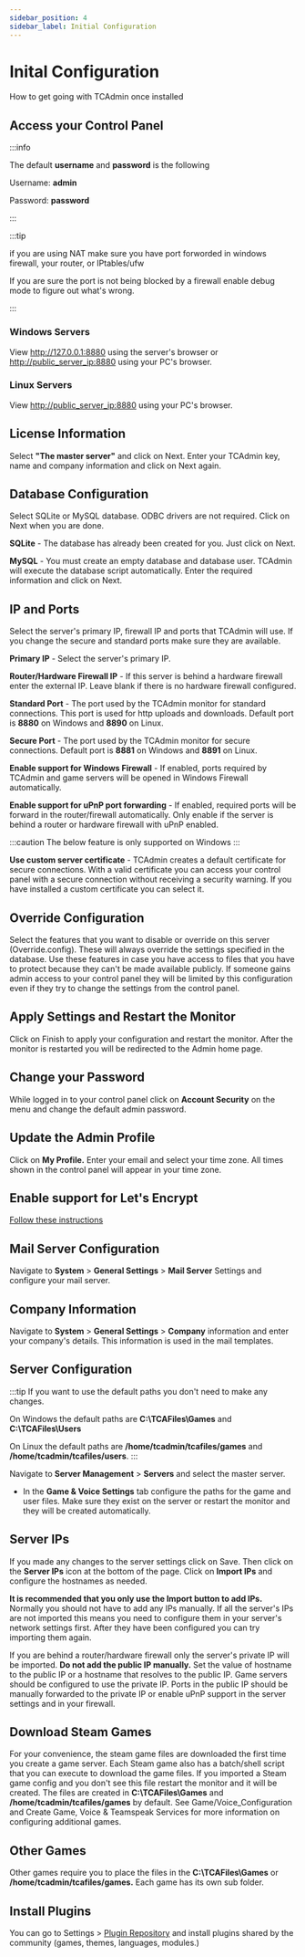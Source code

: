 ```yaml
---
sidebar_position: 4
sidebar_label: Initial Configuration
---
```


# Inital Configuration

How to get going with TCAdmin once installed

## Access your Control Panel

:::info

The default **username** and **password** is the following

Username: **admin**

Password: **password**

:::

:::tip

if you are using NAT make sure you have port forworded in windows firewall, your router, or IPtables/ufw

If you are sure the port is not being blocked by a firewall enable debug mode to figure out what's wrong.

:::

### Windows Servers

View http://127.0.0.1:8880 using the server's browser or [http://public_server_ip:8880](http://public_server_ip:8880) using your PC's browser.

### Linux Servers

View [http://public_server_ip:8880](http://public_server_ip:8880) using your PC's browser.

## License Information

Select **"The master server"** and click on Next. Enter your TCAdmin key, name and company information and click on Next again.

## Database Configuration

Select SQLite or MySQL database. ODBC drivers are not required. Click on Next when you are done.

**SQLite** - The database has already been created for you. Just click on Next.

**MySQL** - You must create an empty database and database user. TCAdmin will execute the database script automatically. Enter the required information and click on Next.

## IP and Ports

Select the server's primary IP, firewall IP and ports that TCAdmin will use. If you change the secure and standard ports make sure they are available.

**Primary IP** - Select the server's primary IP.

**Router/Hardware Firewall IP** - If this server is behind a hardware firewall enter the external IP. Leave blank if there is no hardware firewall configured.

**Standard Port** - The port used by the TCAdmin monitor for standard connections. This port is used for http uploads and downloads. Default port is **8880** on Windows and **8890** on Linux.

**Secure Port** - The port used by the TCAdmin monitor for secure connections. Default port is **8881** on Windows and **8891** on Linux.

**Enable support for Windows Firewall** - If enabled, ports required by TCAdmin and game servers will be opened in Windows Firewall automatically.

**Enable support for uPnP port forwarding** - If enabled, required ports will be forward in the router/firewall automatically. Only enable if the server is behind a router or hardware firewall with uPnP enabled.

:::caution
The below feature is only supported on Windows
:::

**Use custom server certificate** - TCAdmin creates a default certificate for secure connections. With a valid certificate you can access your control panel with a secure connection without receiving a security warning. If you have installed a custom certificate you can select it.

## Override Configuration

Select the features that you want to disable or override on this server (Override.config). These will always override the settings specified in the database. Use these features in case you have access to files that you have to protect because they can't be made available publicly. If someone gains admin access to your control panel they will be limited by this configuration even if they try to change the settings from the control panel.

## Apply Settings and Restart the Monitor

Click on Finish to apply your configuration and restart the monitor. After the monitor is restarted you will be redirected to the Admin home page.

## Change your Password

While logged in to your control panel click on **Account Security** on the menu and change the default admin password.

## Update the Admin Profile

Click on **My Profile.** Enter your email and select your time zone. All times shown in the control panel will appear in your time zone.

## Enable support for Let's Encrypt

[Follow these instructions](/using-tcadmin/server-management/lets-encrypt/#configure-lets-encrypt)

## Mail Server Configuration

Navigate to **System** > **General Settings** > **Mail Server** Settings and configure your mail server.

## Company Information

Navigate to **System** > **General Settings** > **Company** information and enter your company's details. This information is used in the mail templates.

## Server Configuration

:::tip
If you want to use the default paths you don't need to make any changes.

On Windows the default paths are **C:\TCAFiles\Games** and **C:\TCAFiles\Users**

On Linux the default paths are **/home/tcadmin/tcafiles/games** and **/home/tcadmin/tcafiles/users**.
:::

Navigate to **Server Management** > **Servers** and select the master server.

- In the **Game & Voice Settings** tab configure the paths for the game and user files. Make sure they exist on the server or restart the monitor and they will be created automatically.

## Server IPs

If you made any changes to the server settings click on Save. Then click on the **Server IPs** icon at the bottom of the page. Click on **Import IPs** and configure the hostnames as needed.

**It is recommended that you only use the Import button to add IPs.** Normally you should not have to add any IPs manually. If all the server's IPs are not imported this means you need to configure them in your server's network settings first. After they have been configured you can try importing them again.

If you are behind a router/hardware firewall only the server's private IP will be imported. **Do not add the public IP manually.** Set the value of hostname to the public IP or a hostname that resolves to the public IP. Game servers should be configured to use the private IP. Ports in the public IP should be manually forwarded to the private IP or enable uPnP support in the server settings and in your firewall.

## Download Steam Games

For your convenience, the steam game files are downloaded the first time you create a game server. Each Steam game also has a batch/shell script that you can execute to download the game files. If you imported a Steam game config and you don't see this file restart the monitor and it will be created. The files are created in **C:\TCAFiles\Games** and **/home/tcadmin/tcafiles/games** by default. See Game/Voice_Configuration and Create Game, Voice & Teamspeak Services for more information on configuring additional games.

## Other Games

Other games require you to place the files in the **C:\TCAFiles\Games** or **/home/tcadmin/tcafiles/games.** Each game has its own sub folder.

## Install Plugins

You can go to Settings > [Plugin Repository](http://null) and install plugins shared by the community (games, themes, languages, modules.)